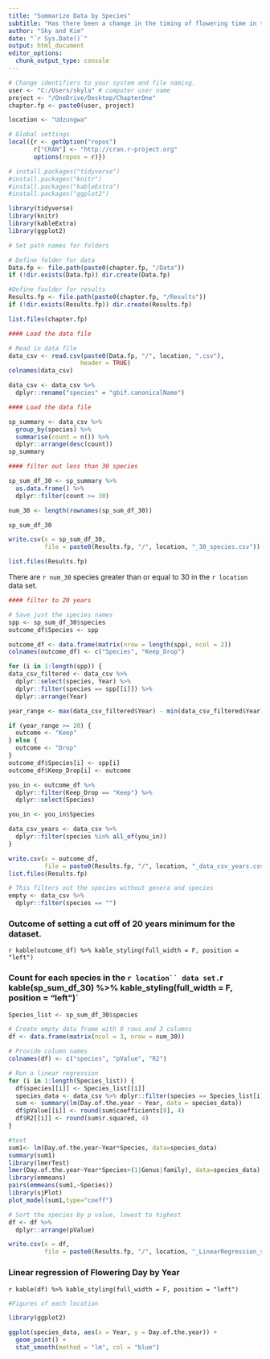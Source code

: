 ---
title: "Summarize Data by Species"
subtitle: "Has there been a change in the timing of flowering time in the tropics"
author: "Sky and Kim"
date: "`r Sys.Date()`"
output: html_document
editor_options: 
  chunk_output_type: console
---

```{r, echo = FALSE, include = FALSE}
# Change identifiers to your system and file naming. 
user <- "C:/Users/skyla" # computer user name
project <- "/OneDrive/Desktop/ChapterOne"
chapter.fp <- paste0(user, project)

location <- "Udzungwa"
```

```{r Set CRAN, echo = FALSE, include = FALSE}
# Global settings
local({r <- getOption("repos")
       r["CRAN"] <- "http://cran.r-project.org"
       options(repos = r)})

# install.packages("tidyverse")
#install.packages("knitr")
#install.packages("kableExtra")
#install.packages("ggplot2")

library(tidyverse)
library(knitr)
library(kableExtra)
library(ggplot2)
```

```{r, echo = FALSE, include = FALSE}
# Set path names for folders

# Define folder for data
Data.fp <- file.path(paste0(chapter.fp, "/Data"))
if (!dir.exists(Data.fp)) dir.create(Data.fp)

#Define foulder for results
Results.fp <- file.path(paste0(chapter.fp, "/Results"))
if (!dir.exists(Results.fp)) dir.create(Results.fp)

list.files(chapter.fp)
```

```{r}
#### Load the data file

# Read in data file
data_csv <- read.csv(paste0(Data.fp, "/", location, ".csv"), 
                    header = TRUE)
colnames(data_csv)

data_csv <- data_csv %>%
  dplyr::rename("species" = "gbif.canonicalName")

```

```{r}
#### Load the data file

sp_summary <- data_csv %>% 
  group_by(species) %>%
  summarise(count = n()) %>%
  dplyr::arrange(desc(count))
sp_summary

```

```{r}
#### filter out less than 30 species

sp_sum_df_30 <- sp_summary %>%
  as.data.frame() %>%
  dplyr::filter(count >= 30)

num_30 <- length(rownames(sp_sum_df_30))

sp_sum_df_30

write.csv(x = sp_sum_df_30,
          file = paste0(Results.fp, "/", location, "_30_species.csv"))

list.files(Results.fp)
```

There are `r num_30` species greater than or equal to 30 in the `r location` data set.

```{r}
#### filter to 20 years

# Save just the species names
spp <- sp_sum_df_30$species
outcome_df$Species <- spp

outcome_df <- data.frame(matrix(nrow = length(spp), ncol = 2))
colnames(outcome_df) <- c("Species", "Keep_Drop")

for (i in 1:length(spp)) {
data_csv_filtered <- data_csv %>%
  dplyr::select(species, Year) %>%
  dplyr::filter(species == spp[[i]]) %>%
  dplyr::arrange(Year)

year_range <- max(data_csv_filtered$Year) - min(data_csv_filtered$Year)

if (year_range >= 20) {
  outcome <- "Keep"
} else {
  outcome <- "Drop"
}
outcome_df$Species[i] <- spp[i]
outcome_df$Keep_Drop[i] <- outcome

you_in <- outcome_df %>%
  dplyr::filter(Keep_Drop == "Keep") %>%
  dplyr::select(Species) 

you_in <- you_in$Species

data_csv_years <- data_csv %>%
  dplyr::filter(species %in% all_of(you_in))
}

write.csv(x = outcome_df,
          file = paste0(Results.fp, "/", location, "_data_csv_years.csv"))
list.files(Results.fp)

# This filters out the species without genera and species
empty <- data_csv %>%
  dplyr::filter(species == "")
```

### Outcome of setting a cut off of 20 years minimum for the dataset. 
`r kable(outcome_df) %>% kable_styling(full_width = F, position = "left")`

### Count for each species in the `r location`` data set.
`r kable(sp_sum_df_30) %>% kable_styling(full_width = F, position = "left")`

```{r, include = TRUE}
Species_list <- sp_sum_df_30$species

# Create empty data frame with 0 rows and 3 columns
df <- data.frame(matrix(ncol = 3, nrow = num_30))

# Provide column names
colnames(df) <- c("species", "pValue", "R2")

# Run a linear regression
for (i in 1:length(Species_list)) {
  df$species[[i]] <- Species_list[[i]]
  species_data <- data_csv %>% dplyr::filter(species == Species_list[i])
  sum <- summary(lm(Day.of.the.year ~ Year, data = species_data))
  df$pValue[[i]] <- round(sum$coefficients[8], 4)
  df$R2[[i]] <- round(sum$r.squared, 4)
}

#test
sum1<- lm(Day.of.the.year~Year*Species, data=species_data)
summary(sum1)
library(lmerTest)
lmer(Day.of.the.year~Year*Species+(1|Genus|family), data=species_data)
library(emmeans)
pairs(emmeans(sum1,~Species))
library(sjPlot)
plot_model(sum1,type="coeff")

# Sort the species by p value, lowest to highest
df <- df %>%
  dplyr::arrange(pValue)

write.csv(x = df,
          file = paste0(Results.fp, "/", location, "_LinearRegression_species.csv"))
```

### Linear regression of Flowering Day by Year
`r kable(df) %>% kable_styling(full_width = F, position = "left")`
```{r, include = TRUE}
#Figures of each location

library(ggplot2)

ggplot(species_data, aes(x = Year, y = Day.of.the.year)) + 
  geom_point() +
  stat_smooth(method = "lm", col = "blue")
```

